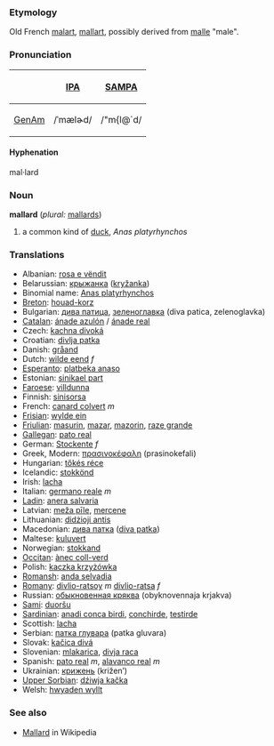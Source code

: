 ===Etymology===
Old French [[malart]], [[mallart]], possibly derived from [[malle]] "male".

===Pronunciation===
{| border=1 cellpadding=5
! !! [[w:IPA|IPA]] !! [[w:SAMPA|SAMPA]]
|-
! [[GenAm]]
| /ˈmælɚd/ || /"m{l@`d/
|}

==== Hyphenation ====
mal·lard

=== Noun ===
'''mallard''' (''plural:'' [[mallards]])
# a common kind of [[duck]], ''Anas platyrhynchos''

=== Translations ===
*Albanian: [[rosa e vëndit]]
*Belarussian: [[крыжанка]] ([[kryžanka]])
*Binomial name: [[Anas platyrhynchos]] 
*[[Breton]]: [[houad-korz]]
*Bulgarian: [[дива патица]], [[зеленоглавка]] (diva patica, zelenoglavka)
*[[Catalan]]: [[ánade azulón]] / [[ánade real]]
*Czech: [[kachna divoká]]
*Croatian: [[divlja patka]]
*Danish: [[gråand]]
*Dutch: [[wilde eend]] ''f''
*[[Esperanto]]: [[platbeka anaso]]
*Estonian: [[sinikael part]]
*[[Faroese]]: [[villdunna]]
*Finnish: [[sinisorsa]]
*French: [[canard colvert]] ''m''
*[[Frisian]]: [[wylde ein]]
*[[Friulian]]: [[masurin]], [[mazar]], [[mazorin]], [[raze grande]]
*[[Gallegan]]: [[pato real]]
*German: [[Stockente]] ''f''
*Greek, Modern: [[πρασινοκέφαλη]] '' '' (prasinokefali)
*Hungarian: [[tőkés réce]]
*Icelandic: [[stokkönd]]
*Irish: [[lacha]]
*Italian: [[germano reale]] ''m''
*[[Ladin]]: [[anera salvaria]]
*Latvian: [[meža pīle]], [[mercene]]
*Lithuanian: [[didżioji antis]]
*Macedonian: [[дива патка]] ([[diva patka]])
*Maltese: [[kuluvert]]
*Norwegian: [[stokkand]]
*[[Occitan]]: [[ànec coll-verd]]
*Polish: [[kaczka krzyżówka]] '' ''
*[[Romansh]]: [[anda selvadia]]
*[[Romany]]: [[divlio-ratsoy]] ''m'' [[divlio-ratsa]] ''f''
*Russian: [[обыкновенная кряква]] (obyknovennaja krjakva) '' ''
*[[Sami]]: [[duoršu]]
*[[Sardinian]]: [[anadi conca birdi]], [[conchirde]], [[testirde]]
*Scottish: [[lacha]]
*Serbian: [[патка глувара]] (patka gluvara)
*Slovak: [[kačica divá]]
*Slovenian: [[mlakarica]], [[divja raca]]
*Spanish: [[pato real]] ''m'', [[alavanco real]] ''m''
*Ukrainian: [[крижень]] (križen’)
*[[Upper Sorbian]]: [[dźiwja kačka]]
*Welsh: [[hwyaden wyllt]]

===See also===
*[[w:Mallard|Mallard]] in Wikipedia